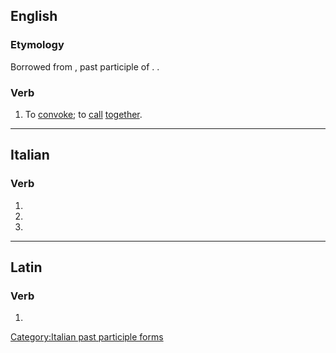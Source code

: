 ==English==

===Etymology===
Borrowed from {{bor|en|la|convocatus}}, past participle of {{m|la|convocare||to convocate}}. {{doublet|en|convoke}}.

===Verb===
{{en-verb|convocat}}

# {{lb|en|obsolete|transitive}} To [[convoke]]; to [[call]] [[together]].
#: {{rfquotek|lang=en|May (Lucan)}}

{{Webster 1913}}

----

==Italian==

===Verb===
{{head|it|verb form}}

# {{inflection of|convocare||2|p|pres|indc|lang=it}}
# {{inflection of|convocare||2|p|impr|lang=it}}
# {{feminine plural of|convocato|lang=it}}

[[Category:Italian past participle forms]]

----

==Latin==

===Verb===
{{la-verb-form|convocāte}}

# {{inflection of|convocō||2|p|pres|actv|impr|lang=la}}